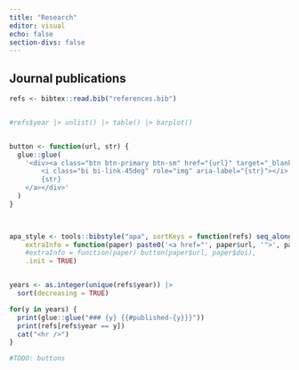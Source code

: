 ```yaml
---
title: "Research"
editor: visual
echo: false
section-divs: false
---
```


## Journal publications

```r

refs <- bibtex::read.bib("references.bib")


#refs$year |> unlist() |> table() |> barplot()


button <- function(url, str) {
  glue::glue(
    '<div><a class="btn btn-primary btn-sm" href="{url}" target="_blank" rel="noopener noreferrer">
        <i class="bi bi-link-45deg" role="img" aria-label="{str}"></i>
        {str}
    </a></div>'
  )
}

 

apa_style <- tools::bibstyle("apa", sortKeys = function(refs) seq_along(refs),
    extraInfo = function(paper) paste0('<a href="', paper$url, '">', paper$doi, '</a>'),
    #extraInfo = function(paper) button(paper$url, paper$doi),
    .init = TRUE)


years <- as.integer(unique(refs$year)) |> 
  sort(decreasing = TRUE)

for(y in years) {
  print(glue::glue("### {y} {{#published-{y}}}"))
  print(refs[refs$year == y])
  cat("<hr />")
}

#TODO: buttons
```
